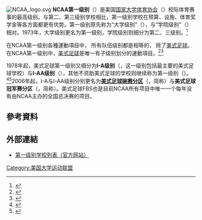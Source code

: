 [[File:NCAA_logo.svg|right]]
'''NCAA第一级别'''（{{lang-en|NCAA Division I}}）是美国[[国家大学体育协会|国家大学体育协会]]（{{lang|en|NCAA}}）校际体育赛事的最高级别。与第二、第三级别学校相比，第一级别学校在预算、设施、体育奖学金等各方面都更有优势。第一级别原先称为“大学级别”（{{lang|en|University Division}}），与“学院级别”（{{lang|en|College Division}}）相对。1973年，大学级别更名为第一级别，学院级别则细分为第二、三级别。<ref>{{Cite book|last=Crowley|first=Joseph N.|title=In The Arena: The NCAA's First Century|publisher=NCAA Publications|year=2006|page=42|url=http://www.ncaapublications.com/p-4039-in-the-arena-the-ncaas-first-century.aspx|access-date=2016-10-09|archive-url=https://web.archive.org/web/20160516224751/http://www.ncaapublications.com/p-4039-in-the-arena-the-ncaas-first-century.aspx|archive-date=2016-05-16|dead-url=yes}}</ref>

在NCAA第一级别各種運動項目中， 所有队伍级别都是相等的， 除了[[美式足球|美式足球]]。在NCAA第一级别中，[[美式足球|美式足球]]是唯一有子级别划分的運動項目。<ref name="usatoday.com">{{cite web |last=Wieberg |first=Steve |url=http://www.usatoday.com/sports/college/football/2006-08-03-ncaa-subdivisions_x.htm |title=NCAA to rename college football subdivisions |work=USA Today |date=2006-08-03 |accessdate=2009-11-19 |archive-date=2009-07-06 |archive-url=https://web.archive.org/web/20090706065831/http://www.usatoday.com/sports/college/football/2006-08-03-ncaa-subdivisions_x.htm |dead-url=no }}</ref><ref>{{cite web |author=BRIAN NIELSEN Sports Editorbnielsen@jg-tc.com |url=http://www.jg-tc.com/articles/2007/09/11/sports/doc46e763af81481733372007.txt |title=> Sports >So what's in a college football subdivision name? |publisher=JG-TC.com |date=2007-09-11 |accessdate=2009-11-19 |archive-date=2009-06-21 |archive-url=https://web.archive.org/web/20090621160348/http://www.jg-tc.com/articles/2007/09/11/sports/doc46e763af81481733372007.txt |dead-url=no }}</ref>

1978年起，美式足球第一级别又细分为'''I-A级别'''（{{lang|en|Division I-A}}，这一级别包括最主要的美式足球学校）与'''I-AA级别'''（{{lang|en|Division I-AA}}），其他不资助美式足球的学校则继续称为第一级别（{{lang|en|Division I}}）。<ref name=bswb>{{cite news|url=https://news.google.com/newspapers?id=GGFQAAAAIBAJ&sjid=j1gDAAAAIBAJ&pg=5884,2458519|newspaper=St. Petersburg Independent|agency=Associated Press|title=Big schools win battle|date=January 13, 1978|page=5C|access-date=2016-10-09|archive-url=https://web.archive.org/web/20160307160506/https://news.google.com/newspapers?id=GGFQAAAAIBAJ&sjid=j1gDAAAAIBAJ&pg=5884,2458519|archive-date=2016-03-07|dead-url=yes}}</ref><ref>{{cite web |url=http://football.stassen.com/records/notes/iaa.html |title=What to do with I-AA? |publisher=Football.stassen.com |accessdate=2009-11-19 |archive-date=2009-06-20 |archive-url=https://web.archive.org/web/20090620011830/http://football.stassen.com/records/notes/iaa.html |dead-url=no }}</ref>2006年起，I-A与I-AA级别分别更名为'''[[NCAA第一级别美式足球碗赛分区|美式足球碗赛分区]]'''（{{lang|en|Football Bowl Subdivision}}，简称{{lang|en|FBS}}）与'''美式足球冠军赛分区'''（{{lang|en|Football Championship Subdivision}}，简称{{lang|en|FCS}}）。美式足球FBS也是目前NCAA所有项目中唯一一个每年没有由NCAA主办的全国总决赛的项目。

== 參考資料 ==
{{Reflist}}

== 外部連結 ==
*[https://web.archive.org/web/20060626033131/http://web1.ncaa.org/ssLists/orgByDiv.do?division=1 第一级别学校列表（官方网站）]

{{NCAA}}
{{美国大学竞技联盟}}

[[Category:美国大学运动联盟|Category:美国大学运动联盟]]